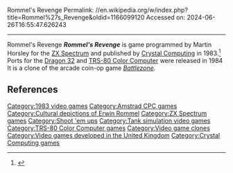 Rommel's Revenge
Permalink: //en.wikipedia.org/w/index.php?title=Rommel%27s_Revenge&oldid=1166099120
Accessed on: 2024-06-26T16:55:47.626243



------
Rommel's Revenge
{{Infobox video game 
| title      = Rommel's Revenge
| image      = RommelsRevenge.jpg
| developer  = Design Design
| publisher  = [[Crystal Computing]]
| programmer = '''ZX Spectrum'''<br>Martin S. Horsley<ref name=wos/>
| released   = {{ubl|'''1983:''' Spectrum|'''1984:''' CoCo, Dragon|'''1985:''' Amstrad}}
| genre      = [[Shoot 'em up]]
| platforms  = [[ZX Spectrum]], [[Dragon 32]], [[TRS-80 Color Computer]], [[Amstrad CPC]]
}}
'''''Rommel's Revenge''''' is game programmed by Martin Horsley for the [[ZX Spectrum]] and published by [[Crystal Computing]] in 1983.<ref>{{cite journal |date=March 1984 |title=Review... |journal=[[CRASH (magazine)|Crash]] |issue=2 |pages=75}}</ref>  Ports for the [[Dragon 32]] and [[TRS-80 Color Computer]] were released in 1984 It is a clone of the arcade coin-op game ''[[Battlezone (1980 video game)|Battlezone]]''.

==References==
{{reflist|refs=
<ref name=wos>{{WoS_game|id=0004236}}</ref>
}}

{{Crystal Computing series}}
{{Battlezone}}

[[Category:1983 video games]]
[[Category:Amstrad CPC games]]
[[Category:Cultural depictions of Erwin Rommel]]
[[Category:ZX Spectrum games]]
[[Category:Shoot 'em ups]]
[[Category:Tank simulation video games]]
[[Category:TRS-80 Color Computer games]]
[[Category:Video game clones]]
[[Category:Video games developed in the United Kingdom]]
[[Category:Crystal Computing games]]